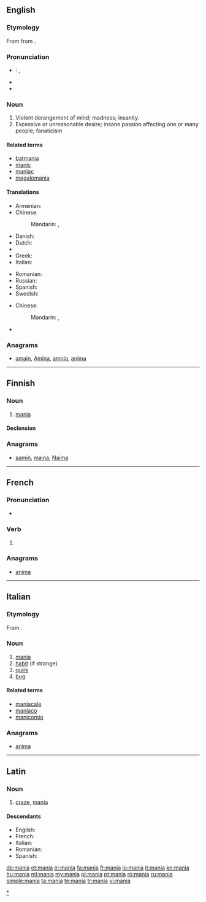 {{also|-mania|mánia|mânia|manía}}
==English==

===Etymology===
From {{etyl|la|en}} {{term|mania|lang=la}} from {{etyl|grc|en}} {{term|μανία||madness|tr=mania|lang=grc|sc=polytonic}}.

===Pronunciation===
* {{a|US}}: {{IPA|/ˈmeɪniə/}}, {{SAMPA|/"meIni@/}}
* {{hyphenation|ma|nia}}
* {{rhymes|eɪnɪə}}

===Noun===
{{wikipedia}}
{{en-noun}}

# Violent derangement of mind; madness; insanity.
# Excessive or unreasonable desire; insane passion affecting one or many people; fanaticism
<!-- Modified Webster 1913 defs -->

====Related terms====
* [[batmania]]
* [[manic]]
* [[maniac]]
* [[megalomania]]

====Translations====
{{trans-top|violent derangement}}
* Armenian: {{t|hy|մոլուցք|tr=moluc’k’}}
* Chinese:
*: Mandarin: {{t|zh|躁狂癥|sc=Hani}}, {{t|zh|躁狂症|tr=zàokuángzhèng|sc=Hani}}
* Danish: {{t-|da|mani|c}}
* Dutch: {{t+|nl|manie|f}}
* {{trreq|Finnish}}
* Greek: {{t+|el|μανία|f|tr=mania}}
* Italian: {{t+|it|mania|f}}
{{trans-mid}}
* Romanian: {{t+|ro|mânie}}
* Russian: {{t+|ru|мания|f|tr=mánija}}
* Spanish: {{t+|es|manía|f}}
* Swedish: {{t-|sv|mani|c}}
{{trans-bottom}}

{{trans-top|excessive desire}}
* Chinese:
*: Mandarin: {{t|zh|狂熱|sc=Hani}}, {{t|zh|狂热|tr=kuángrè|sc=Hani}}
{{trans-mid}}
* {{trreq|Finnish}}
{{trans-bottom}}

===Anagrams===
* {{alphagram|aaimn}} [[amain#English|amain]], [[Amina#English|Amina]], [[amnia#English|amnia]], [[anima#English|anima]]

[[Category:Manias|*]]

----

==Finnish==

===Noun===
{{infl|fi|noun}}

# [[#English|mania]]

====Declension====
{{fi-decl-kulkija|mani}}

===Anagrams===
* [[aamin#Finnish|aamin]], [[maina#Finnish|maina]], [[Naima#Finnish|Naima]]

----

==French==

===Pronunciation===
* {{IPA|/ma.nja/|lang=fr}}

===Verb===
{{fr-verb-form}}

# {{form of|[[first-person|First-person]] [[singular]] [[past historic]]|manier|lang=French}}

===Anagrams===
* {{alphagram|aaimn}} [[anima#French|anima]]

----

==Italian==

===Etymology===
From {{etyl|la|it}} {{term|mania|lang=la}}.

===Noun===
{{it-noun|mani|f|a|e}}

# [[#English|mania]]
# [[habit]] (if strange)
# [[quirk]]
# [[bug]]
====Related terms====
* [[maniacale]]
* [[maniaco]]
* [[manicomio]]

===Anagrams===
* {{alphagram|aaimn}} [[anima#Italian|anima]]

----

==Latin==

===Noun===
{{infl|la|noun}}

# [[craze]], [[mania]]

====Descendants====
* English: {{l|en|mania}}
* French: {{l|fr|manie}}
* Italian: {{l|it|mania}}
* Romanian: {{l|ro|mânie}}
* Spanish: {{l|es|manía}}

[[de:mania]]
[[et:mania]]
[[el:mania]]
[[fa:mania]]
[[fr:mania]]
[[io:mania]]
[[it:mania]]
[[kn:mania]]
[[hu:mania]]
[[ml:mania]]
[[my:mania]]
[[pl:mania]]
[[pt:mania]]
[[ro:mania]]
[[ru:mania]]
[[simple:mania]]
[[ta:mania]]
[[te:mania]]
[[tr:mania]]
[[vi:mania]]